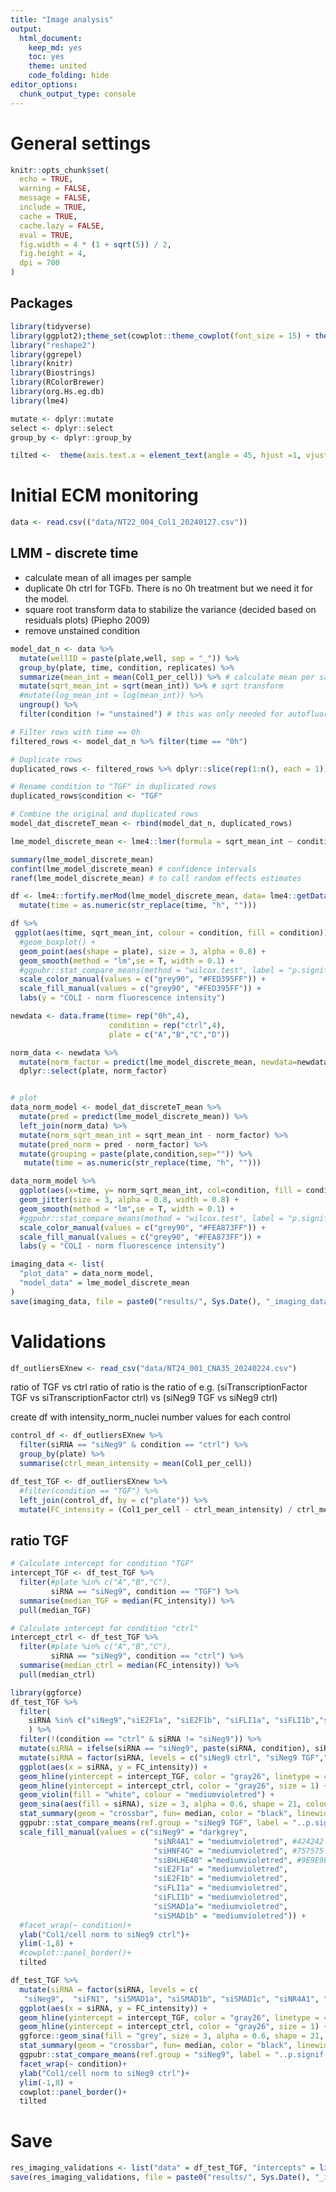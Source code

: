 ```yaml
---
title: "Image analysis"
output:
  html_document:
    keep_md: yes
    toc: yes
    theme: united
    code_folding: hide
editor_options: 
  chunk_output_type: console
---
```


# General settings

```r
knitr::opts_chunk$set(
  echo = TRUE,
  warning = FALSE,
  message = FALSE,
  include = TRUE,
  cache = TRUE,
  cache.lazy = FALSE,
  eval = TRUE,
  fig.width = 4 * (1 + sqrt(5)) / 2, 
  fig.height = 4,
  dpi = 700
)
```

## Packages

```r
library(tidyverse)
library(ggplot2);theme_set(cowplot::theme_cowplot(font_size = 15) + theme(panel.grid.major = element_line(colour = "lightgrey", linewidth = 0.2), panel.grid.minor = element_line(colour = "lightgrey", linewidth = 0.2)))
library("reshape2")
library(ggrepel)
library(knitr)
library(Biostrings)
library(RColorBrewer)
library(org.Hs.eg.db)
library(lme4)

mutate <- dplyr::mutate
select <- dplyr::select
group_by <- dplyr::group_by

tilted <-  theme(axis.text.x = element_text(angle = 45, hjust =1, vjust = 1))
```

# Initial ECM monitoring

```r
data <- read.csv(("data/NT22_004_Col1_20240127.csv"))
```

## LMM - discrete time
- calculate mean of all images per sample
- duplicate 0h ctrl for TGFb. There is no 0h treatment but we need it for the model.
- square root transform data to stabilize the variance (decided based on residuals plots) (Piepho 2009)
- remove unstained condition
```r
model_dat_n <- data %>%
  mutate(wellID = paste(plate,well, sep = "_")) %>%
  group_by(plate, time, condition, replicates) %>% 
  summarize(mean_int = mean(Col1_per_cell)) %>% # calculate mean per sample (among 36 images)
  mutate(sqrt_mean_int = sqrt(mean_int)) %>% # sqrt transform
  #mutate(log_mean_int = log(mean_int)) %>%
  ungroup() %>%
  filter(condition != "unstained") # this was only needed for autofluorescence correction

# Filter rows with time == 0h
filtered_rows <- model_dat_n %>% filter(time == "0h")

# Duplicate rows
duplicated_rows <- filtered_rows %>% dplyr::slice(rep(1:n(), each = 1))

# Rename condition to "TGF" in duplicated rows
duplicated_rows$condition <- "TGF"

# Combine the original and duplicated rows
model_dat_discreteT_mean <- rbind(model_dat_n, duplicated_rows)
```

```r
lme_model_discrete_mean <- lme4::lmer(formula = sqrt_mean_int ~ condition*time + (1|plate) , data = model_dat_discreteT_mean)

summary(lme_model_discrete_mean)
confint(lme_model_discrete_mean) # confidence intervals
ranef(lme_model_discrete_mean) # to call random effects estimates
```

```r

df <- lme4::fortify.merMod(lme_model_discrete_mean, data= lme4::getData(lme_model_discrete_mean)) %>% 
  mutate(time = as.numeric(str_replace(time, "h", "")))

df %>% 
 ggplot(aes(time, sqrt_mean_int, colour = condition, fill = condition))+
  #geom_boxplot() +
  geom_point(aes(shape = plate), size = 3, alpha = 0.8) +
  geom_smooth(method = "lm",se = T, width = 0.1) +
  #ggpubr::stat_compare_means(method = "wilcox.test", label = "p.signif") +
  scale_color_manual(values = c("grey90", "#FED395FF")) +
  scale_fill_manual(values = c("grey90", "#FED395FF")) +
  labs(y = "COLI - norm fluorescence intensity")
```



```r
newdata <- data.frame(time= rep("0h",4),
                      condition = rep("ctrl",4),
                      plate = c("A","B","C","D"))

norm_data <- newdata %>% 
  mutate(norm_factor = predict(lme_model_discrete_mean, newdata=newdata)) %>% 
  dplyr::select(plate, norm_factor)


# plot
data_norm_model <- model_dat_discreteT_mean %>% 
  mutate(pred = predict(lme_model_discrete_mean)) %>% 
  left_join(norm_data) %>% 
  mutate(norm_sqrt_mean_int = sqrt_mean_int - norm_factor) %>% 
  mutate(pred_norm = pred - norm_factor) %>% 
  mutate(grouping = paste(plate,condition,sep="")) %>% 
   mutate(time = as.numeric(str_replace(time, "h", "")))

data_norm_model %>%
  ggplot(aes(x=time, y= norm_sqrt_mean_int, col=condition, fill = condition, group = condition)) + 
  geom_jitter(size = 3, alpha = 0.8, width = 0.8) +
  geom_smooth(method = "lm",se = T, width = 0.1) +
  #ggpubr::stat_compare_means(method = "wilcox.test", label = "p.signif") +
  scale_color_manual(values = c("grey90", "#FEA873FF")) +
  scale_fill_manual(values = c("grey90", "#FEA873FF")) +
  labs(y = "COLI - norm fluorescence intensity")
```


```r
imaging_data <- list(
  "plot_data" = data_norm_model,
  "model_data" = lme_model_discrete_mean
)
save(imaging_data, file = paste0("results/", Sys.Date(), "_imaging_data_fig1.RData"))
```

# Validations

```r
df_outliersEXnew <- read_csv("data/NT24_001_CNA35_20240224.csv")
```
ratio of TGF vs ctrl 
ratio of ratio is the ratio of e.g. (siTranscriptionFactor TGF vs siTranscriptionFactor ctrl) vs (siNeg9 TGF vs siNeg9 ctrl)

create df with intensity_norm_nuclei number values for each control
```r
control_df <- df_outliersEXnew %>%
  filter(siRNA == "siNeg9" & condition == "ctrl") %>%
  group_by(plate) %>%
  summarise(ctrl_mean_intensity = mean(Col1_per_cell))

df_test_TGF <- df_outliersEXnew %>%
  #filter(condition == "TGF") %>%
  left_join(control_df, by = c("plate")) %>%
  mutate(FC_intensity = (Col1_per_cell - ctrl_mean_intensity) / ctrl_mean_intensity)

```

## ratio TGF
```r
# Calculate intercept for condition "TGF"
intercept_TGF <- df_test_TGF %>%
  filter(#plate %in% c("A","B","C"), 
         siRNA == "siNeg9", condition == "TGF") %>%
  summarise(median_TGF = median(FC_intensity)) %>%
  pull(median_TGF)

# Calculate intercept for condition "ctrl"
intercept_ctrl <- df_test_TGF %>%
  filter(#plate %in% c("A","B","C"),
         siRNA == "siNeg9", condition == "ctrl") %>%
  summarise(median_ctrl = median(FC_intensity)) %>%
  pull(median_ctrl)
```

```r
library(ggforce)
df_test_TGF %>%
  filter(
    siRNA %in% c("siNeg9","siE2F1a", "siE2F1b", "siFLI1a", "siFLI1b","siSMAD1a", "siSMAD1b", "siNR4A1", "siHNF4G",  "siBHLHE40")
    ) %>%
  filter(!(condition == "ctrl" & siRNA != "siNeg9")) %>% 
  mutate(siRNA = ifelse(siRNA == "siNeg9", paste(siRNA, condition), siRNA)) %>% 
  mutate(siRNA = factor(siRNA, levels = c("siNeg9 ctrl", "siNeg9 TGF","siE2F1a", "siE2F1b", "siFLI1a", "siFLI1b","siSMAD1a", "siSMAD1b", "siNR4A1", "siHNF4G",  "siBHLHE40"))) %>% 
  ggplot(aes(x = siRNA, y = FC_intensity)) +
  geom_hline(yintercept = intercept_TGF, color = "gray26", linetype = 4, size = 1) +
  geom_hline(yintercept = intercept_ctrl, color = "gray26", size = 1) +
  geom_violin(fill = "white", colour = "mediumvioletred") +
  geom_sina(aes(fill = siRNA), size = 3, alpha = 0.6, shape = 21, colour = "grey")+
  stat_summary(geom = "crossbar", fun= median, color = "black", linewidth = 0.4)+
  ggpubr::stat_compare_means(ref.group = "siNeg9 TGF", label = "..p.signif..", method = 't.test', hide.ns = T, size = 6, label.y = 7.7)+
  scale_fill_manual(values = c("siNeg9" = "darkgrey",
                                "siNR4A1" = "mediumvioletred", #424242
                                "siHNF4G" = "mediumvioletred", #757575
                                "siBHLHE40" ="mediumvioletred", #9E9E9E
                                "siE2F1a" = "mediumvioletred",
                                "siE2F1b" = "mediumvioletred",
                                "siFLI1a" = "mediumvioletred",
                                "siFLI1b" = "mediumvioletred",
                                "siSMAD1a"= "mediumvioletred",
                                "siSMAD1b" = "mediumvioletred")) +
  #facet_wrap(~ condition)+
  ylab("Col1/cell norm to siNeg9 ctrl")+
  ylim(-1,8) +
  #cowplot::panel_border()+
  tilted
```


```r
df_test_TGF %>%
  mutate(siRNA = factor(siRNA, levels = c(
   "siNeg9",  "siFN1", "siSMAD1a", "siSMAD1b", "siSMAD1c", "siNR4A1", "siHNF4G", "siBHLHE40", "siE2F1a", "siE2F1b", "siFLI1a", "siFLI1b", "siCOL1A175", "siCOL1A176", "siCOL1A177"))) %>% 
  ggplot(aes(x = siRNA, y = FC_intensity)) +
  geom_hline(yintercept = intercept_TGF, color = "gray26", linetype = 4, size = 1) +
  geom_hline(yintercept = intercept_ctrl, color = "gray26", size = 1) +
  ggforce::geom_sina(fill = "grey", size = 3, alpha = 0.6, shape = 21, colour = "grey")+
  stat_summary(geom = "crossbar", fun= median, color = "black", linewidth = 0.4)+
  ggpubr::stat_compare_means(ref.group = "siNeg9", label = "..p.signif..", method = 't.test', hide.ns = T, size = 6, label.y = 7.7)+
  facet_wrap(~ condition)+
  ylab("Col1/cell norm to siNeg9 ctrl")+
  ylim(-1,8) +
  cowplot::panel_border()+
  tilted
```


# Save

```r
res_imaging_validations <- list("data" = df_test_TGF, "intercepts" = list("TGF" = intercept_TGF,"ctl" = intercept_ctrl))
save(res_imaging_validations, file = paste0("results/", Sys.Date(), "_imaging_validations_finaldf.RData"))
```








